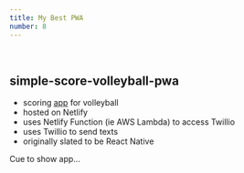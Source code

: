 ```yaml
---
title: My Best PWA
number: 8
---
```

<br />

## simple-score-volleyball-pwa

- scoring [app](https://github.com/alpiepho/simple-score-volleyball-pwa) for volleyball
- hosted on Netlify
- uses Netlify Function (ie AWS Lambda) to access Twillio
- uses Twillio to send texts
- originally slated to be React Native

Cue to show app...